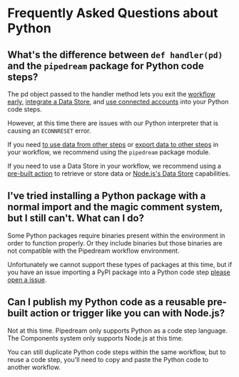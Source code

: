 # Frequently Asked Questions about Python

## What's the difference between `def handler(pd)` and the `pipedream` package for Python code steps?

The pd object passed to the handler method lets you exit the [workflow early](/workflows/visual-builder/code/python#ending-a-workflow-early), [integrate a Data Store](/workflows/visual-builder/code/pythonusing-data-stores/), and [use connected accounts](/workflows/visual-builder/code/pythonauth/) into your Python code steps.

However, at this time there are issues with our Python interpreter that is causing an `ECONNRESET` error.

If you need [to use data from other steps](/workflows/visual-builder/code/python#using-data-from-another-step) or [export data to other steps](/workflows/visual-builder/code/python#sending-data-downstream-to-other-steps) in your workflow, we recommend using the `pipedream` package module.

If you need to use a Data Store in your workflow, we recommend using a [pre-built action](/data-stores/) to retrieve or store data or [Node.js's Data Store](/workflows/visual-builder/code/nodejs/using-data-stores/) capabilities.

## I've tried installing a Python package with a normal import and the magic comment system, but I still can't. What can I do?

Some Python packages require binaries present within the environment in order to function properly. Or they include binaries but those binaries are not compatible with the Pipedream workflow environment.

Unfortunately we cannot support these types of packages at this time, but if you have an issue importing a PyPI package into a Python code step [please open a issue](https://github.com/PipedreamHQ/pipedream/issues/new/choose).

## Can I publish my Python code as a reusable pre-built action or trigger like you can with Node.js?

Not at this time. Pipedream only supports Python as a code step language. The Components system only supports Node.js at this time.

You can still duplicate Python code steps within the same workflow, but to reuse a code step, you'll need to copy and paste the Python code to another workflow.
